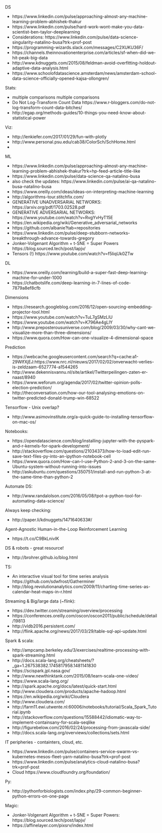
DS

- https://www.linkedin.com/pulse/approaching-almost-any-machine-learning-problem-abhishek-thakur
- https://www.linkedin.com/pulse/hard-work-wont-make-you-data-scientist-ben-taylor-deeplearning
- Considerations: https://www.linkedin.com/pulse/data-science-singularity-natalino-busa?trk=prof-post
- https://programming-wizards.slack.com/messages/C2XUKU36F/
- https://channels.theinnovationenterprise.com/articles/sf-when-did-we-hit-peak-big-data
- http://www.kdnuggets.com/2015/08/feldman-avoid-overfitting-holdout-adaptive-data-analysis.html
- https://www.schoolofdatascience.amsterdam/news/amsterdam-school-data-science-officially-opened-kajsa-ollongren/

Stats:

- multiple comparisons multiple comparisons
- Do Not Log-Transform Count Data https://www.r-bloggers.com/do-not-log-transform-count-data-bitches/
- http://egap.org/methods-guides/10-things-you-need-know-about-statistical-power


Viz:

- http://lenkiefer.com/2017/01/29/fun-with-plotly
- http://www.personal.psu.edu/cab38/ColorSch/SchHome.html
- 

ML

- https://www.linkedin.com/pulse/approaching-almost-any-machine-learning-problem-abhishek-thakur?trk=hp-feed-article-title-like
- https://www.linkedin.com/pulse/data-science-qa-natalino-busa
- also check the updates: https://www.linkedin.com/pulse/ai-qa-natalino-busa-natalino-busa
- https://www.oreilly.com/ideas/ideas-on-interpreting-machine-learning
- http://algorithms-tour.stitchfix.com/
- GENERATIVE UNADVERSARIAL NETWORKS: https://arxiv.org/pdf/1703.02528.pdf
- GENERATIVE ADVERSARIAL NETWORKS: https://www.youtube.com/watch?v=RvgYvHyT15E
- https://en.wikipedia.org/wiki/Generative_adversarial_networks
- https://github.com/albanie?tab=repositories
- https://www.linkedin.com/pulse/deep-stubborn-networks-breakthrough-advance-towards-gregory
- Jonker-Volgenant Algorithm + t-SNE = Super Powers https://blog.sourced.tech/post/lapjv/
- Tensors (!) https://www.youtube.com/watch?v=f5liqUk0ZTw

DL

- https://www.oreilly.com/learning/build-a-super-fast-deep-learning-machine-for-under-1000
- https://chatbotslife.com/deep-learning-in-7-lines-of-code-7879a8ef8cfb
 
Dimensions

- https://research.googleblog.com/2016/12/open-sourcing-embedding-projector-tool.html
- https://www.youtube.com/watch?v=TuL7gSMzLlU
- https://www.youtube.com/watch?v=K796Ae4gLlY
- http://www.preposterousuniverse.com/blog/2009/03/30/why-cant-we-visualize-more-than-three-dimensions/ 
- https://www.quora.com/How-can-one-visualize-4-dimensional-space

Prediction

- https://webcache.googleusercontent.com/search?q=cache:a1-29WIfXjEJ:https://www.nrc.nl/nieuws/2017/02/02/onverwacht-verlies-is-zeldzaam-6527774-a1544265
- http://www.dekennisvannu.nl/site/artikel/Twitterpeilingen-zaten-er-naast/8940
- https://www.weforum.org/agenda/2017/02/twitter-opinion-polls-election-prediction/ 
- http://theconversation.com/how-our-tool-analysing-emotions-on-twitter-predicted-donald-trump-win-68522

Tensorflow - Unix overlap?

- http://www.asimovinstitute.org/a-quick-guide-to-installing-tensorflow-on-mac-os/

Notebooks:

- https://opendatascience.com/blog/installing-jupyter-with-the-pyspark-and-r-kernels-for-spark-development/
- http://stackoverflow.com/questions/21034373/how-to-load-edit-run-save-text-files-py-into-an-ipython-notebook-cell
- https://www.quora.com/How-can-I-use-Python-2-and-3-on-the-same-Ubuntu-system-without-running-into-issues
- http://askubuntu.com/questions/350751/install-and-run-python-3-at-the-same-time-than-python-2

Automate DS:

- http://www.randalolson.com/2016/05/08/tpot-a-python-tool-for-automating-data-science/


Always keep checking:

- http://paper.li/kdnuggets/1471640633#/

Agent-Agnostic Human-in-the-Loop Reinforcement Learning

- https://t.co/C9BkLnivIK


DS & robots - great resource!

- http://brohrer.github.io/blog.html


TS:

- An interactive visual tool for time series analysis https://github.com/sdwfrost/Gatherminer
- http://blog.revolutionanalytics.com/2009/11/charting-time-series-as-calendar-heat-maps-in-r.html


Streaming & Big/large data (~flink):

- https://dev.twitter.com/streaming/overview/processing
- https://conferences.oreilly.com/oscon/oscon2011/public/schedule/detail/19813
- http://vldb2016.persistent.com/
- http://flink.apache.org/news/2017/03/29/table-sql-api-update.html

Spark & scala:

- http://ampcamp.berkeley.edu/3/exercises/realtime-processing-with-spark-streaming.html
- http://docs.scala-lang.org/cheatsheets/?_ga=1.267538382.1745817958.1481141830
- https://scispark.jpl.nasa.gov/
- http://www.newthinktank.com/2015/08/learn-scala-one-video/
- https://www.scala-lang.org/
- http://spark.apache.org/docs/latest/quick-start.html
- http://www.cloudera.com/products/apache-hadoop.html
- https://en.wikipedia.org/wiki/Cloudera
- http://www.cloudera.com/
- http://farm11.ewi.utwente.nl:60006/notebooks/tutorial/Scala_Spark_Tutorial.ipynb
- http://stackoverflow.com/questions/15588442/idiomatic-way-to-implement-containsany-for-scala-seqlike
- http://figurebelow.com/2016/02/24/processing-from-javascala-side/
- http://docs.scala-lang.org/overviews/collections/sets.html


IT peripheries - containters, cloud, etc.

- https://www.linkedin.com/pulse/containers-service-swarm-vs-kubernetes-mesos-fleet-yarn-natalino-busa?trk=prof-post 
- https://www.linkedin.com/pulse/analytics-cloud-natalino-busa?trk=prof-post
- Cloud https://www.cloudfoundry.org/foundation/

Py:

- http://pythonforbiologists.com/index.php/29-common-beginner-python-errors-on-one-page



Magic:

- Jonker-Volgenant Algorithm + t-SNE = Super Powers: https://blog.sourced.tech/post/lapjv/
- https://affinelayer.com/pixsrv/index.html

